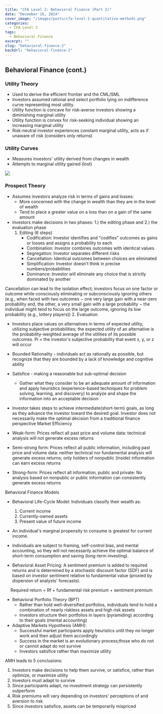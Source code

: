```yaml
---
title: "CFA Level 3: Behavioral Finance (Part 2)"
date: "December 16, 2024"
cover_image: "/images/posts/cfa-level-1-quantitative-methods.png"
categories:
  - CFA Level 3
tags:
  - Behavioral Finance
excerpt: ""
slug: "behavioral-finance-2"
backUrl: "behavioral-finance-1"
---
```


## Behavioral Finance (cont.)

### Utility Theory

- Used to derive the efficient frontier and the CML/SML
- Investors assumed rational and select portfolio lying on indifference curve representing most utility.
- Utility function is concave for risk-averse investors showing a diminishing marginal utility
- Utility function is convex for risk-seeking individual showing an increasing marginal utility
- Risk-neutral investor experiences constant marginal utility, acts as if unaware of risk (considers only returns)

### Utility Curves

- Measures investors' utility derived from changes in wealth
- Attempts to marginal utility gained (lost)

<img src="/img/risk-averse-curve.png" className="w-[400px]" />

### Prospect Theory

- Assumes investors analyze risk in terms of gains and losses:
  - More concerned with the change in wealth than they are in the level of wealth
  - Tend to place a greater value on a loss than on a gain of the same amount
- Investors make decisions in two phases: 1.) the editing phase and 2.) the evaluation phase
  1. Editing (6 steps)
     - Codification: Investor identifies and "codifies" outcomes as gains or losses and assigns a probability to each
     - Combination: Investor combines outcomes with identical values
     - Segregation: Investor separates different risks
     - Cancellation: Identical outcomes between choices are eliminated
     - Simplification: Investor doesn't think in precise numbers/probabilities
     - Dominance: Investor will eliminate any choice that is strictly dominated by another

Cancellation can lead to the isolation effect; investors focus on one factor or outcome while consciously eliminating or subconsciously ignoring others (e.g., when faced with two outcomes − one very large gain with a near-zero probability and, the other, a very small gain with a large probability − the individual might tend to focus on the large outcome, ignoring its low probability (e.g., lottery players)) 2. Evaluation

- Investors place values on alternatives in terms of expected utility, utilizing subjective probabilities; the expected utility of an alternative is the probability-weighted average of the utilities of its possible outcomes.
  Pi = the investor's subjective probability that event x, y, or z will occur

- Bounded Rationality - individuals act as rationally as possible, but recognize that they are bounded by a lack of knowledge and cognitive ability
- Satisfice - making a reasonable but sub-optimal decision

  - Gather what they consider to be an adequate amount of information and apply heuristics (experience-based techniques for problem solving, learning, and discovery) to analyze and shape the information into an acceptable decision

- Investor takes steps to achieve intermediate(short-term) goals, as long as they advance the investor toward the desired goal. Investor does not necessarily make the optimal decision from a traditional finance perspective
  Market Efficiency

- Weak-form: Prices reflect all past price and volume data: technical analysis will not generate excess returns
- Semi-strong form: Prices reflect all public information, including past price and volume data: neither technical nor fundamental analysis will generate excess returns; only holders of nonpublic (inside) information can earn excess returns
- Strong-form: Prices reflect all information, public and private: No analysis based on nonpublic or public information can consistently generate excess returns

Behavioral Finance Models

- Behavioral Life-Cycle Model: Individuals classify their wealth as:

  1. Current income
  2. Currently-owned assets
  3. Present value of future income

- An individual's marginal propensity to consume is greatest for current income.
- Individuals are subject to framing, self-control bias, and mental accounting, so they will not necessarily achieve the optimal balance of short-term consumption and saving (long-term investing).

- Behavioral Asset Pricing: A sentiment premium is added to required returns and is determined by a stochastic discount factor (SDF) and is based on investor sentiment relative to fundamental value (proxied by dispersion of analysts' forecasts).

```math
\text {Required return = Rf + fundamental risk premium + sentiment premium}
```

- Behavioral Portfolio Theory (BPT)
  - Rather than hold well-diversified portfolios, individuals tend to hold a combination of nearly riskless assets and high risk assets
  - Investors structure their portfolios in layers (pyramiding) according to their goals (mental accounting)
- Adaptive Markets Hypothesis (AMH):
  - Successful market participants apply heuristics until they no longer work and then adjust them accordingly
  - Success in the market is an evolutionary process;those who do not or cannot adapt do not survive
  - Investors satisfice rather than maximize utility

AMH leads to 5 conclusions:

1. Investors make decisions to help them survive, or satisfice, rather than optimize, or maximize utility
2. Investors must adapt to survive
3. Since participants adapt, no investment strategy can persistently outperform
4. Risk premiums will vary depending on investors' perceptions of and aversion to risk
5. Since investors satisfice, assets can be temporarily mispriced
